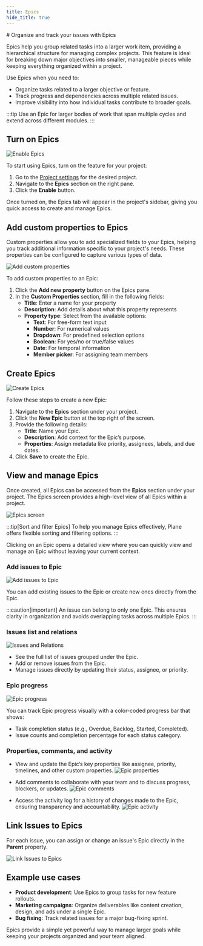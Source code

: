 ```yaml
---
title: Epics
hide_title: true
---
```



<div className="tag-wrapper">
# Organize and track your issues with Epics
<Tags 
  tags={[ 
    { name: "Pro", additionalClass: "pro" }
  ]} 
 />
</div>

Epics help you group related tasks into a larger work item, providing a hierarchical structure for managing complex projects. This feature is ideal for breaking down major objectives into smaller, manageable pieces while keeping everything organized within a project.

Use Epics when you need to:

- Organize tasks related to a larger objective or feature.
- Track progress and dependencies across multiple related issues.
- Improve visibility into how individual tasks contribute to broader goals.

:::tip
Use an Epic for larger bodies of work that span multiple cycles and extend across different modules.
:::

## Turn on Epics

![Enable Epics](https://media.docs.plane.so/epics/enable-epics.webp#center)

To start using Epics, turn on the feature for your project:

1. Go to the [Project settings](/core-concepts/projects/overview#project-settings) for the desired project.
2. Navigate to the **Epics** section on the right pane.
3. Click the **Enable** button.

Once turned on, the Epics tab will appear in the project's sidebar, giving you quick access to create and manage Epics.

## Add custom properties to Epics

Custom properties allow you to add specialized fields to your Epics, helping you track additional information specific to your project's needs. These properties can be configured to capture various types of data.

![Add custom properties](https://media.docs.plane.so/epics/add-custom-properties.webp#center)

To add custom properties to an Epic:

1. Click the **Add new property** button on the Epics pane.
2. In the **Custom Properties** section, fill in the following fields:
    - **Title**: Enter a name for your property
    - **Description**: Add details about what this property represents
    - **Property type**: Select from the available options:
        - **Text**: For free-form text input
        - **Number**: For numerical values
        - **Dropdown**: For predefined selection options
        - **Boolean**: For yes/no or true/false values
        - **Date**: For temporal information
        - **Member picker**: For assigning team members

## Create Epics

![Create Epics](https://media.docs.plane.so/epics/create-epics.webp#center)

Follow these steps to create a new Epic:

1. Navigate to the **Epics** section under your project.
2. Click the **New Epic** button at the top right of the screen.
3. Provide the following details:
    - **Title**: Name your Epic.
    - **Description**: Add context for the Epic’s purpose.
    - **Properties**: Assign metadata like priority, assignees, labels, and due dates.
4. Click **Save** to create the Epic.

## View and manage Epics
Once created, all Epics can be accessed from the **Epics** section under your project. The Epics screen provides a high-level view of all Epics within a project.

![Epics screen](https://media.docs.plane.so/epics/epics-screen.webp#center)

:::tip[Sort and filter Epics]
To help you manage Epics effectively, Plane offers flexible sorting and filtering options.
:::

Clicking on an Epic opens a detailed view where you can quickly view and manage an Epic without leaving your current context.

### Add issues to Epic

![Add issues to Epic](https://media.docs.plane.so/epics/add-issues.webp#center)

You can add existing issues to the Epic or create new ones directly from the Epic.

:::caution[important]
An issue can belong to only one Epic. This ensures clarity in organization and avoids overlapping tasks across multiple Epics.
:::

### Issues list and relations
![Issues and Relations](https://media.docs.plane.so/epics/issues-and-relations.webp#center)

- See the full list of issues grouped under the Epic.
- Add or remove issues from the Epic.
- Manage issues directly by updating their status, assignee, or priority.

### Epic progress
![Epic progress](https://media.docs.plane.so/epics/epic-progress.webp#center)

You can track Epic progress visually with a color-coded progress bar that shows:
- Task completion status (e.g., Overdue, Backlog, Started, Completed).
- Issue counts and completion percentage for each status category.

### Properties, comments, and activity

- View and update the Epic’s key properties like assignee, priority, timelines, and other custom properties.
  ![Epic properties](https://media.docs.plane.so/epics/epic-properties.webp#center)

- Add comments to collaborate with your team and to discuss progress, blockers, or updates.
  ![Epic comments](https://media.docs.plane.so/epics/epic-comments.webp#center)
  
- Access the activity log for a history of changes made to the Epic, ensuring transparency and accountability.
  ![Epic activity](https://media.docs.plane.so/epics/epic-activity.webp#center)

## Link Issues to Epics
For each issue, you can assign or change an issue's Epic directly in the **Parent** property.

![Link Issues to Epics](https://media.docs.plane.so/epics/link-issue-epic.webp#center)

## Example use cases
- **Product development**: Use Epics to group tasks for new feature rollouts.
- **Marketing campaigns**: Organize deliverables like content creation, design, and ads under a single Epic.
- **Bug fixing**: Track related issues for a major bug-fixing sprint.

Epics provide a simple yet powerful way to manage larger goals while keeping your projects organized and your team aligned.

